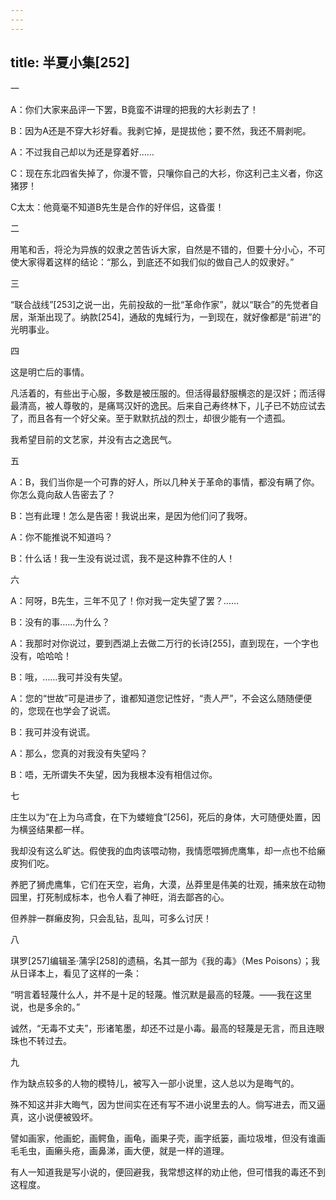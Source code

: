 ```yaml
---
---
---
```

title: 半夏小集[252]
---




一

A：你们大家来品评一下罢，B竟蛮不讲理的把我的大衫剥去了！

B：因为A还是不穿大衫好看。我剥它掉，是提拔他；要不然，我还不屑剥呢。

A：不过我自己却以为还是穿着好……

C：现在东北四省失掉了，你漫不管，只嚷你自己的大衫，你这利己主义者，你这猪猡！

C太太：他竟毫不知道B先生是合作的好伴侣，这昏蛋！

二

用笔和舌，将沦为异族的奴隶之苦告诉大家，自然是不错的，但要十分小心，不可使大家得着这样的结论：“那么，到底还不如我们似的做自己人的奴隶好。”

三

“联合战线”[253]之说一出，先前投敌的一批“革命作家”，就以“联合”的先觉者自居，渐渐出现了。纳款[254]，通敌的鬼蜮行为，一到现在，就好像都是“前进”的光明事业。

四

这是明亡后的事情。

凡活着的，有些出于心服，多数是被压服的。但活得最舒服横恣的是汉奸；而活得最清高，被人尊敬的，是痛骂汉奸的逸民。后来自己寿终林下，儿子已不妨应试去了，而且各有一个好父亲。至于默默抗战的烈士，却很少能有一个遗孤。

我希望目前的文艺家，并没有古之逸民气。

五

A：B，我们当你是一个可靠的好人，所以几种关于革命的事情，都没有瞒了你。你怎么竟向敌人告密去了？

B：岂有此理！怎么是告密！我说出来，是因为他们问了我呀。

A：你不能推说不知道吗？

B：什么话！我一生没有说过谎，我不是这种靠不住的人！

六

A：阿呀，B先生，三年不见了！你对我一定失望了罢？……

B：没有的事……为什么？

A：我那时对你说过，要到西湖上去做二万行的长诗[255]，直到现在，一个字也没有，哈哈哈！

B：哦，……我可并没有失望。

A：您的“世故”可是进步了，谁都知道您记性好，“责人严”，不会这么随随便便的，您现在也学会了说谎。

B：我可并没有说谎。

A：那么，您真的对我没有失望吗？

B：唔，无所谓失不失望，因为我根本没有相信过你。

七

庄生以为“在上为乌鸢食，在下为蝼螘食”[256]，死后的身体，大可随便处置，因为横竖结果都一样。

我却没有这么旷达。假使我的血肉该喂动物，我情愿喂狮虎鹰隼，却一点也不给癞皮狗们吃。

养肥了狮虎鹰隼，它们在天空，岩角，大漠，丛莽里是伟美的壮观，捕来放在动物园里，打死制成标本，也令人看了神旺，消去鄙吝的心。

但养胖一群癞皮狗，只会乱钻，乱叫，可多么讨厌！

八

琪罗[257]编辑圣·蒲孚[258]的遗稿，名其一部为《我的毒》（Mes Poisons）；我从日译本上，看见了这样的一条：

“明言着轻蔑什么人，并不是十足的轻蔑。惟沉默是最高的轻蔑。——我在这里说，也是多余的。”

诚然，“无毒不丈夫”，形诸笔墨，却还不过是小毒。最高的轻蔑是无言，而且连眼珠也不转过去。

九

作为缺点较多的人物的模特儿，被写入一部小说里，这人总以为是晦气的。

殊不知这并非大晦气，因为世间实在还有写不进小说里去的人。倘写进去，而又逼真，这小说便被毁坏。

譬如画家，他画蛇，画鳄鱼，画龟，画果子壳，画字纸篓，画垃圾堆，但没有谁画毛毛虫，画癞头疮，画鼻涕，画大便，就是一样的道理。

有人一知道我是写小说的，便回避我，我常想这样的劝止他，但可惜我的毒还不到这程度。